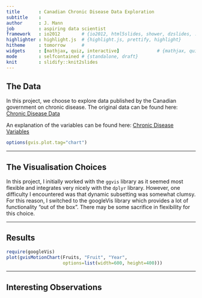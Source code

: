 ```yaml
---
title       : Canadian Chronic Disease Data Exploration
subtitle    : 
author      : J. Mann 
job         : aspiring data scientist
framework   : io2012        # {io2012, html5slides, shower, dzslides, ...}
highlighter : highlight.js  # {highlight.js, prettify, highlight}
hitheme     : tomorrow      # 
widgets     : [mathjax, quiz, interactive]              # {mathjax, quiz, bootstrap}
mode        : selfcontained # {standalone, draft}
knit        : slidify::knit2slides
---
```


## The Data

In this project, we choose to explore data published by the Canadian
government on chronic disease. The original data can be found here:
[Chronic Disease Data](http://www.phac-aspc.gc.ca/data-donnees/hpcdp-pspmc/assets/ccdss-scsmc-eng.csv)

An explanation of the variables can be found here: [Chronic Disease Variables](http://www.phac-aspc.gc.ca/data-donnees/hpcdp-pspmc/assets/EN_CanadianAggregateDatasets.docx)

```r
options(gvis.plot.tag="chart")
```

---

## The Visualisation Choices

In this project, I initially worked with the `ggvis` library as it seemed most flexible and integrates very nicely with the `dplyr` library. However, one difficulty I encountered was that dynamic subsetting was somewhat clumsy. For this reason, I switched to the googleVis library which provides a lot of functionality “out of the box”. There may be some sacrifice in flexibility for this choice.

---  

## Results

```r
require(googleVis)
plot(gvisMotionChart(Fruits, "Fruit", "Year",
                     options=list(width=600, height=400)))
```

---

## Interesting Observations


